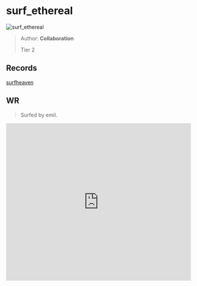 
# surf_ethereal

![surf_ethereal](https://raw.githubusercontent.com/Sayt123/SurfMapPics/Maps-and-bonuses/csgo/surf_ethereal.jpg)

> Author: **Collaboration**
>
> Tier 2

## Records

[surfheaven](https://surfheaven.eu/map/surf_ethereal)

## WR

> Surfed by emil.

<iframe
width="100%"
height="430"
src="https://www.youtube.com/embed/Sp5ZAQLPz74"
frameborder="0"
allow="accelerometer; autoplay; clipboard-write; encrypted-media; gyroscope; picture-in-picture"
allowFullScreen
/>

```md

[Surf Timer] - lime finished in 01:03:00 (WR -00:00:13). Improving by 00:00:36
[Surf Timer] - lime beat the map record! Rank: 1/3091

Previous WR holder: rulldar


```
                